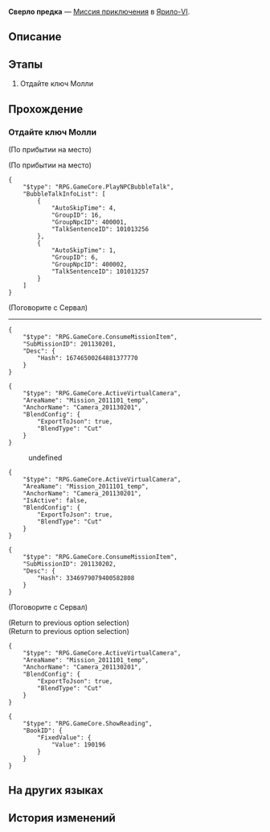 {{Дополнить|Диалоги.}}
{{Миссия Инфобокс
|id              = 2011302
|Название        = 
|Изображение     = Миссия Освоения Сверло предка.png
|Тип             = Миссия приключения
|События         = 
|Глава           = 
|Условия         = Завершена [[Миссия приключения]] ''[[Сверло предка]]''
|Персонажи       = Молли; Пела; Первопроходец; Сервал
|СтартЛокация    = Мастерская «Незимье»
|Мир             = Ярило-VI
|Локации         = Мастерская «Незимье»
|Предыдущая      = 
|Следующая       = 
|Награды         = Опыт Освоения*350; Звёздный нефрит*60; Конденсированный эфир*5; Shield (Item)*200; Кредиты*25 000
}}
'''Сверло предка''' — [[Миссия приключения]] в [[Ярило-VI]].

==Описание==
{{Описание|<!--официальное описание из Перекрёстка судеб-->}}

==Этапы==
# Отдайте ключ Молли

==Прохождение==
{{Дополнить}}


===Отдайте ключ Молли===
{{Описание миссии|локация=Мастерская «Незимье»|Вы с Пелой помучились в Коридоре исчезающего эха, но всё-таки нашли ключ, который нужен Молли.<br />Вернитесь в мастерскую «Незимье» и расскажите остальным о путешествии по Фрагментуму.}}
{{Диалог Начало}}
;(По прибытии на место)

;(По прибытии на место)
<pre>{
	"$type": "RPG.GameCore.PlayNPCBubbleTalk",
	"BubbleTalkInfoList": [
		{
			"AutoSkipTime": 4,
			"GroupID": 16,
			"GroupNpcID": 400001,
			"TalkSentenceID": 101013256
		},
		{
			"AutoSkipTime": 1,
			"GroupID": 6,
			"GroupNpcID": 400002,
			"TalkSentenceID": 101013257
		}
	]
}</pre>

;(Поговорите с Сервал)
----
:<!--0.3-second delay-->
<!--Unknown TalkSentence: 101013201-->
<!--Unknown TalkSentence: 101013202-->
<pre>{
	"$type": "RPG.GameCore.ConsumeMissionItem",
	"SubMissionID": 201130201,
	"Desc": {
		"Hash": 16746500264881377770
	}
}</pre>
<pre>{
	"$type": "RPG.GameCore.ActiveVirtualCamera",
	"AreaName": "Mission_2011101_temp",
	"AnchorName": "Camera_201130201",
	"BlendConfig": {
		"ExportToJson": true,
		"BlendType": "Cut"
	}
}</pre>
:<!--0.3-second delay-->
<!--Unknown TalkSentence: 101013214-->
<!--Unknown TalkSentence: 101013215-->
<!--Unknown TalkSentence: 101013216-->
<!--Unknown TalkSentence: 101013217-->
<!--Unknown TalkSentence: 101013218-->
<!--Unknown TalkSentence: 101013219-->
<!--Unknown TalkSentence: 101013220-->
:{{Диалог|Стрелка}} undefined
<pre>{
	"$type": "RPG.GameCore.ActiveVirtualCamera",
	"AreaName": "Mission_2011101_temp",
	"AnchorName": "Camera_201130201",
	"IsActive": false,
	"BlendConfig": {
		"ExportToJson": true,
		"BlendType": "Cut"
	}
}</pre>
<pre>{
	"$type": "RPG.GameCore.ConsumeMissionItem",
	"SubMissionID": 201130202,
	"Desc": {
		"Hash": 3346979079400582808
	}
}</pre>

;(Поговорите с Сервал)
<!--Unknown TalkSentence: 501029405-->
;(Return to previous option selection)
;(Return to previous option selection)
<pre>{
	"$type": "RPG.GameCore.ActiveVirtualCamera",
	"AreaName": "Mission_2011101_temp",
	"AnchorName": "Camera_201130201",
	"BlendConfig": {
		"ExportToJson": true,
		"BlendType": "Cut"
	}
}</pre>
:<!--0.3-second delay-->
<!--Unknown TalkSentence: 101013222-->
<!--Unknown TalkSentence: 101013223-->
<!--Unknown TalkSentence: 101013224-->
<!--Unknown TalkSentence: 101013225-->
<!--Unknown TalkSentence: 101013226-->
<pre>{
	"$type": "RPG.GameCore.ShowReading",
	"BookID": {
		"FixedValue": {
			"Value": 190196
		}
	}
}</pre>
<!--Unknown TalkSentence: 101013227-->
<!--Unknown TalkSentence: 101013228-->
<!--Unknown TalkSentence: 101013229-->
<!--Unknown TalkSentence: 101013230-->
<!--Unknown TalkSentence: 101013231-->
<!--Unknown TalkSentence: 101013232-->
{{Диалог Конец}}

==На других языках==
{{На других языках
|en   = Ancestor's Drill Bit
|zhs  = 祖辈的钻头
|zht  = 祖輩的鑽頭
|ja   = 祖先のドリル
|ko   = 조상님의 드릴
|es   = El taladro de los ancestros
|fr   = Le foret de l'ancêtre
|ru   = Сверло предка
|th   = สว่านของบรรพบุรุษ
|vi   = Mũi Khoan Của Tổ Tiên
|de   = Bohrer der Ahnen
|id   = Bor Leluhur
|pt   = Broca do Ancestral
}}

==История изменений==
{{История изменений|2.7}}
